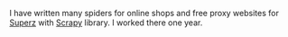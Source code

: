 I have written many spiders for online shops and free proxy websites for [Superz](https://superz.ir) with [Scrapy](https://scrapy.org/) library. I worked there one year.